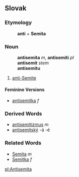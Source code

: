 ==Slovak==
===Etymology===
:'''anti''' + '''Semita'''
===Noun===
:'''antisemita''' ''m'', '''antisemiti''' ''pl''
:'''antisemit''' ''stem''
:'''antisemitu''' ''{{gensg}}''
# [[anti-Semite]]
====Feminine Versions====
* [[antisemitka]] ''f''
===Derived Words===
* [[antisemitizmus#Slovak|antisemitizmus]] ''m''
* [[antisemitský]] -á -é
===Related Words===
* [[Semita#Slovak|Semita]] ''m''
* [[Semitka]] ''f''

[[pl:Antisemita]]